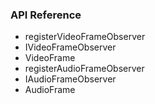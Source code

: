 
<PlatformWrapper platform="electron">

### API Reference

* <Link to = "{{global.API_REF_ELECTRON_ROOT}}/class_imediaengine.html#api_imediaengine_registeraudioframeobserver">registerVideoFrameObserver</Link>

* <Link to = "{{global.API_REF_ELECTRON_ROOT}}/class_ivideoframeobserver.html">IVideoFrameObserver</Link>

* <Link to = "{{global.API_REF_ELECTRON_ROOT}}/rtc_api_data_type.html#class_videoframe">VideoFrame</Link>

* <Link to = "{{global.API_REF_ELECTRON_ROOT}}/class_imediaengine.html#api_imediaengine_registeraudioframeobserver">registerAudioFrameObserver</Link>

* <Link to = "{{global.API_REF_ELECTRON_ROOT}}/class_iaudioframeobserver.html">IAudioFrameObserver</Link>

* <Link to = "{{global.API_REF_ELECTRON_ROOT}}/rtc_api_data_type.html#class_audioframe">AudioFrame</Link>

</PlatformWrapper>
